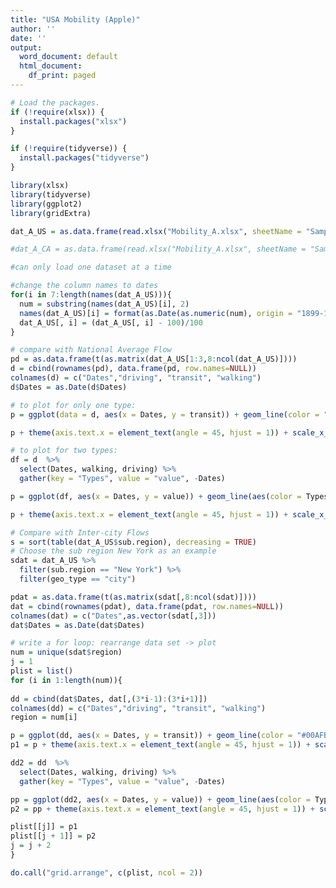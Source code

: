 ```yaml
---
title: "USA Mobility (Apple)"
author: ''
date: ''
output:
  word_document: default
  html_document:
    df_print: paged
---
```

```r

# Load the packages.
if (!require(xlsx)) {
  install.packages("xlsx")
}

if (!require(tidyverse)) {
  install.packages("tidyverse")
}

library(xlsx)
library(tidyverse)
library(ggplot2)
library(gridExtra)
```

```r

dat_A_US = as.data.frame(read.xlsx("Mobility_A.xlsx", sheetName = "Sample_Apple_UNITED STATES")) #US

#dat_A_CA = as.data.frame(read.xlsx("Mobility_A.xlsx", sheetName = "Sample_Apple_CANADA")) #CA

#can only load one dataset at a time
```

```r

#change the column names to dates
for(i in 7:length(names(dat_A_US))){
  num = substring(names(dat_A_US)[i], 2)
  names(dat_A_US)[i] = format(as.Date(as.numeric(num), origin = "1899-12-30"),format = "%Y-%m-%d")
  dat_A_US[, i] = (dat_A_US[, i] - 100)/100
}
```

```r
# compare with National Average Flow
pd = as.data.frame(t(as.matrix(dat_A_US[1:3,8:ncol(dat_A_US)])))
d = cbind(rownames(pd), data.frame(pd, row.names=NULL))
colnames(d) = c("Dates","driving", "transit", "walking")
d$Dates = as.Date(d$Dates)

# to plot for only one type:
p = ggplot(data = d, aes(x = Dates, y = transit)) + geom_line(color = "#00AFBB", size = 1) + xlab("") + ylab("Mobility (% change)") + ggtitle("Transit Mobility in USA") + theme_minimal() 

p + theme(axis.text.x = element_text(angle = 45, hjust = 1)) + scale_x_date(date_labels = "%y %b %d") + geom_hline(yintercept = 0, linetype = "dashed") + geom_vline(xintercept = as.Date("2020-01-20"), color = "blue")

# to plot for two types:
df = d  %>%
  select(Dates, walking, driving) %>%
  gather(key = "Types", value = "value", -Dates)

p = ggplot(df, aes(x = Dates, y = value)) + geom_line(aes(color = Types), size = 1) + scale_color_manual(values = c("#228B22", "#E7B800")) + xlab("") + ylab("Mobility (% change)") + ggtitle("Walking and Driving Mobility in USA") + theme_minimal()

p + theme(axis.text.x = element_text(angle = 45, hjust = 1)) + scale_x_date(date_labels = "%y %b %d") + geom_hline(yintercept = 0, linetype = "dashed") + geom_vline(xintercept = as.Date("2020-01-20"), color = "blue")
``` 

```r
# Compare with Inter-city Flows
s = sort(table(dat_A_US$sub.region), decreasing = TRUE)
# Choose the sub region New York as an example
sdat = dat_A_US %>%
  filter(sub.region == "New York") %>%
  filter(geo_type == "city")

pdat = as.data.frame(t(as.matrix(sdat[,8:ncol(sdat)])))
dat = cbind(rownames(pdat), data.frame(pdat, row.names=NULL))
colnames(dat) = c("Dates",as.vector(sdat[,3]))
dat$Dates = as.Date(dat$Dates)

# write a for loop: rearrange data set -> plot
num = unique(sdat$region) 
j = 1
plist = list()
for (i in 1:length(num)){
  
dd = cbind(dat$Dates, dat[,(3*i-1):(3*i+1)])
colnames(dd) = c("Dates","driving", "transit", "walking")
region = num[i]

p = ggplot(dd, aes(x = Dates, y = transit)) + geom_line(color = "#00AFBB", size = 1) + xlab("") + ylab("Mobility (% change)") + ggtitle(paste("Transit Mobility in", region)) + theme_minimal() 
p1 = p + theme(axis.text.x = element_text(angle = 45, hjust = 1)) + scale_x_date(date_labels = "%y %b %d") + geom_hline(yintercept = 0, linetype = "dashed") + geom_vline(xintercept = as.Date("2020-01-20"), color = "blue")

dd2 = dd  %>%
  select(Dates, walking, driving) %>%
  gather(key = "Types", value = "value", -Dates)

pp = ggplot(dd2, aes(x = Dates, y = value)) + geom_line(aes(color = Types), size = 1) + scale_color_manual(values = c("#228B22", "#E7B800")) + xlab("") + ylab("Mobility (% change)") + ggtitle(paste("Walking and Driving Mobility in", region)) + theme_minimal()
p2 = pp + theme(axis.text.x = element_text(angle = 45, hjust = 1)) + scale_x_date(date_labels = "%y %b %d") + geom_hline(yintercept = 0, linetype = "dashed") + geom_vline(xintercept = as.Date("2020-01-20"), color = "blue")

plist[[j]] = p1
plist[[j + 1]] = p2
j = j + 2
}

do.call("grid.arrange", c(plist, ncol = 2))
```

